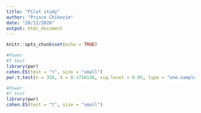 ```yaml
---
title: "Pilot study"
author: "Prince Chikezie"
date: "28/12/2020"
output: html_document
---
```


```r
knitr::opts_chunk$set(echo = TRUE)
```

```r
#Power 
#T test
library(pwr)
cohen.ES(test = "t", size = "small")
pwr.t.test(n = 358, d = 0.1716136, sig.level = 0.05, type = "one.sample")
```


```r
#Power 
#T test
library(pwr)
cohen.ES(test = "t", size = "small")
```

